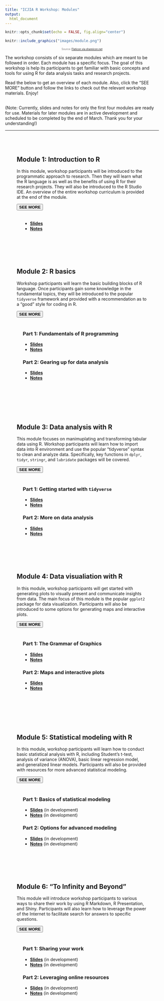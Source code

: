 ```yaml
---
title: "ICJIA R Workshop: Modules"
output:
  html_document
---
```

<style>
body {
  padding-bottom: 100px;
}

.row {
  padding: 10px;
}

.card {
  padding: 2em;
}
</style>

```r
knitr::opts_chunk$set(echo = FALSE, fig.align="center")
```

<div class="fade-in">
```r
knitr::include_graphics("images/module.png")
```
</div>
<p style="font-size:0.6em; text-align:center; color: #777;">
Source: <a href="https://www.shareicon.net/cubes-squares-geometrical-shapes-and-symbols-3d-interface-shapes-cube-823602">Flaticon via shareicon.net</a>
</p>

The workshop consists of six separate modules which are meant to be followed in order. Each module has a specific focus. The goal of this workshop is help its participants to get familiar with basic concepts and tools for using R for data analysis tasks and research projects.

Read the below to get an overview of each module. Also, click the "SEE MORE" button and follow the links to check out the relevant workshop materials. Enjoy!

<br>
(Note: Currently, slides and notes for only the first four modules are ready for use. Materials for later modules are in active development and scheduled to be completed by the end of March. Thank you for your understanding!)

***

<div class="row">
<div class="card col-sm-6">
## Module 1: Introduction to R
<div>
In this module, workshop participants will be introduced to the programmatic approach to research. Then they will learn what the R language is as well as the benefits of using R for their research projects. They will also be introduced to the R Studio IDE. An overview of the entire workshop curriculum is provided at the end of the module.

<button class="btn" type="button" data-toggle="collapse" data-target="#collapse-module-1" aria-expanded="false" aria-controls="collapse-module-1">**SEE MORE**</button>

<div class="collapse" id="collapse-module-1">
<div style="padding:20px;">
* [**Slides**](./slides/module1_slides.html)
* [**Notes**](./notes/module1_notes.html)
</div>
</div>
</div>
</div>
<div class="card col-sm-6">
## Module 2: R basics
<div>
Workshop participants will learn the basic building blocks of R language. Once participants gain some knowledge in the fundamental topics, they will be introduced to the popular `tidyverse` framework and provided with a recommendation as to a "good" style for coding in R.

<button class="btn" data-toggle="collapse" data-target="#collapse-module-2" aria-expanded="false" aria-controls="collapse-module-2">**SEE MORE**</button>

<div class="collapse mt-1" id="collapse-module-2">
<div style="padding:20px;">
### Part 1: Fundamentals of R programming

* [**Slides**](./slides/module2_slides1.html)
* [**Notes**](./notes/module2_notes1.html)

### Part 2: Gearing up for data analysis

* [**Slides**](./slides/module2_slides2.html)
* [**Notes**](./notes/module2_notes2.html)
</div>
</div>
</div>
</div>
</div>

<div class="row">
<div class="card col-sm-6">
## Module 3: Data analysis with R
<div>
This module focuses on manimuplating and transforming tabular data using R. Workshop participants will learn how to import data into R environment and use the popular "tidyverse" syntax to clean and analyze data. Specifically, key functions in `dplyr`, `tidyr`, `stringr`, and `lubridate` packages will be covered.

<button class="btn" data-toggle="collapse" data-target="#collapse-module-3" aria-expanded="false" aria-controls="collapse-module-3">**SEE MORE**</button>

<div class="collapse" id="collapse-module-3">
<div style="padding:20px;">
### Part 1: Getting started with `tidyverse`

* [**Slides**](./slides/module3_slides1.html)
* [**Notes**](./notes/module3_notes1.html)

### Part 2: More on data analysis

* [**Slides**](./slides/module3_slides2.html)
* [**Notes**](./notes/module3_notes2.html)
</div>
</div>
</div>
</div>
<div class="card col-sm-6">
## Module 4: Data visualiation with R
<div>
In this module, workshop participants will get started with generating plots to visually present and communicate insights from data. The main focus of this module is the popular `ggplot2` package for data visualization. Participants will also be introduced to some options for generating maps and interactive plots.

<button class="btn" data-toggle="collapse" data-target="#collapse-module-4" aria-expanded="false" aria-controls="collapse-module-4">**SEE MORE**</button>

<div class="collapse" id="collapse-module-4">
<div style="padding:20px;">
### Part 1: The Grammar of Graphics

* [**Slides**](./slides/module4_slides1.html)
* [**Notes**](./notes/module4_notes1.html)

### Part 2: Maps and interactive plots

* [**Slides**](./slides/module4_slides2.html)
* [**Notes**](./notes/module4_notes2.html)
</div>
</div>
</div>
</div>
</div>

<div class="row">
<div class="card col-sm-6">
## Module 5: Statistical modeling with R
<div>
In this module, workshop participants will learn how to conduct basic statistical analysis with R, including Student's t-test, analysis of variance (ANOVA), basic linear regression model, and generalized linear models. Participants will also be provided with resources for more advanced statistical modeling.

<button class="btn" data-toggle="collapse" data-target="#collapse-module-5" aria-expanded="false" aria-controls="collapse-module-5">**SEE MORE**</button>

<div class="collapse" id="collapse-module-5">
<div style="padding:20px;">
### Part 1: Basics of statistical modeling

* [**Slides**](./slides/module5_slides1.html) (in development)
* [**Notes**](./notes/module5_notes1.html) (in development)

### Part 2: Options for advanced modeling

* [**Slides**](./slides/module5_slides2.html) (in development)
* [**Notes**](./notes/module5_notes2.html) (in development)
</div>
</div>
</div>
</div>
<div class="card col-sm-6">
## Module 6: "To Infinity and Beyond"
<div>
This module will introduce workshop participants to various ways to share their work by using R Markdown, R Presentation, and Shiny. Participants will also learn how to leverage the power of the Internet to facilitate search for answers to specific questions.

<button class="btn" data-toggle="collapse" data-target="#collapse-module6" aria-expanded="false" aria-controls="collapse-module6">**SEE MORE**</button>

<div class="collapse" id="collapse-module6">
<div style="padding:20px;">
### Part 1: Sharing your work

* [**Slides**](./slides/module6_slides1.html) (in development)
* [**Notes**](./notes/module6_notes1.html) (in development)

### Part 2: Leveraging online resources

* [**Slides**](./slides/module6_slides2.html) (in development)
* [**Notes**](./notes/module6_notes2.html) (in development)
</div>
</div>
</div>
</div>
</div>